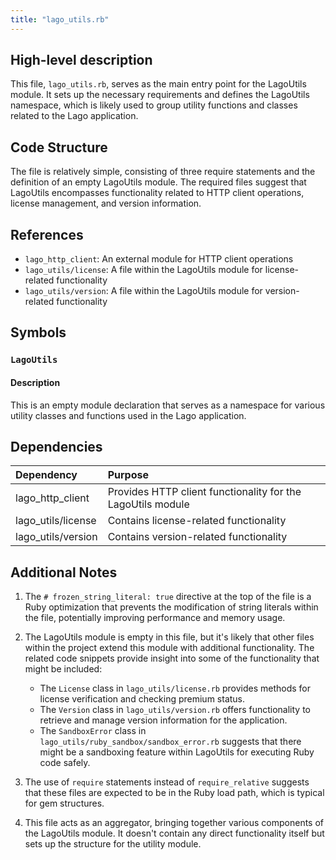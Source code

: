 ```yaml
---
title: "lago_utils.rb"
---
```


## High-level description
This file, `lago_utils.rb`, serves as the main entry point for the LagoUtils module. It sets up the necessary requirements and defines the LagoUtils namespace, which is likely used to group utility functions and classes related to the Lago application.

## Code Structure
The file is relatively simple, consisting of three require statements and the definition of an empty LagoUtils module. The required files suggest that LagoUtils encompasses functionality related to HTTP client operations, license management, and version information.

## References
- `lago_http_client`: An external module for HTTP client operations
- `lago_utils/license`: A file within the LagoUtils module for license-related functionality
- `lago_utils/version`: A file within the LagoUtils module for version-related functionality

## Symbols

### `LagoUtils`
#### Description
This is an empty module declaration that serves as a namespace for various utility classes and functions used in the Lago application.

## Dependencies
| Dependency | Purpose |
|:-----------|:--------|
| lago_http_client | Provides HTTP client functionality for the LagoUtils module |
| lago_utils/license | Contains license-related functionality |
| lago_utils/version | Contains version-related functionality |

## Additional Notes

1. The `# frozen_string_literal: true` directive at the top of the file is a Ruby optimization that prevents the modification of string literals within the file, potentially improving performance and memory usage.

2. The LagoUtils module is empty in this file, but it's likely that other files within the project extend this module with additional functionality. The related code snippets provide insight into some of the functionality that might be included:

   - The `License` class in `lago_utils/license.rb` provides methods for license verification and checking premium status.
   - The `Version` class in `lago_utils/version.rb` offers functionality to retrieve and manage version information for the application.
   - The `SandboxError` class in `lago_utils/ruby_sandbox/sandbox_error.rb` suggests that there might be a sandboxing feature within LagoUtils for executing Ruby code safely.

3. The use of `require` statements instead of `require_relative` suggests that these files are expected to be in the Ruby load path, which is typical for gem structures.

4. This file acts as an aggregator, bringing together various components of the LagoUtils module. It doesn't contain any direct functionality itself but sets up the structure for the utility module.